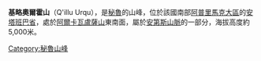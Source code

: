 {{Coord|14|42|20|S|72|35|11|W|display=title}}

'''基略奧爾霍山'''（Q'illu Urqu），是[[秘魯|秘魯]]的山峰，位於該國南部[[阿普里馬克大區|阿普里馬克大區]]的[[安塔班巴省|安塔班巴省]]，處於[[阿爾卡瓦盧薩山|阿爾卡瓦盧薩山]]東南面，屬於[[安第斯山脈|安第斯山脈]]的一部分，海拔高度約5,000米。

{{Peru-geo-stub}}
[[Category:秘魯山峰|Category:秘魯山峰]]
